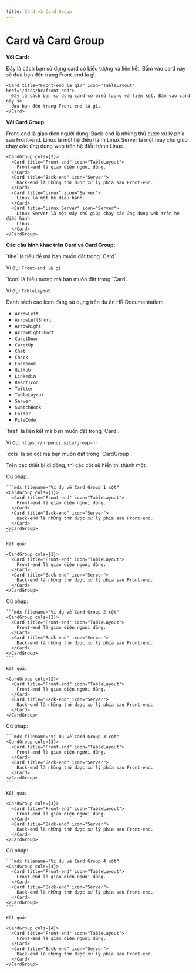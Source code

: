 ```yaml
---
title: Card và Card Group
---
```


# Card và Card Group

**Với Card:**

<Card title="Front-end là gì?" icon="TableLayout" href="/docs/hr/front-end">
  Đây là cách bạn sử dụng card có biểu tượng và liên kết. Bấm vào card này sẽ
  đưa bạn đến trang Front-end là gì.
</Card>

```mdx
<Card title="Front-end là gì?" icon="TableLayout" href="/docs/hr/front-end">
  Đây là cách bạn sử dụng card có biểu tượng và liên kết. Bấm vào card này sẽ
  đưa bạn đến trang Front-end là gì.
</Card>
```

**Với Card Group:**

<CardGroup cols={2}>
  <Card title="Front-end" icon="TableLayout">
    Front-end là giao diện người dùng.
  </Card>
  <Card title="Back-end" icon="Server">
    Back-end là những thứ được xử lý phía sau Front-end.
  </Card>
  <Card title="Linux" icon="Server">
    Linux là một hệ điều hành
  </Card>
  <Card title="Linux Server" icon="Server">
    Linux Server là một máy chủ giúp chạy các ứng dụng web trên hệ điều hành
    Linux.
  </Card>
</CardGroup>

```mdx
<CardGroup cols={2}>
  <Card title="Front-end" icon="TableLayout">
    Front-end là giao diện người dùng.
  </Card>
  <Card title="Back-end" icon="Server">
    Back-end là những thứ được xử lý phía sau Front-end.
  </Card>
  <Card title="Linux" icon="Server">
    Linux là một hệ điều hành.
  </Card>
  <Card title="Linux Server" icon="Server">
    Linux Server là một máy chủ giúp chạy các ứng dụng web trên hệ điều hành
    Linux.
  </Card>
</CardGroup>
```

**Các cấu hình khác trên Card và Card Group:**

<ResponseField name="title" type="string">
`title` là tiêu đề mà bạn muốn đặt trong `Card`.

Ví dụ: `Front-end là gì`

</ResponseField>

<ResponseField name="icon" default="Folder" type="string">
`icon` là biểu tượng mà bạn muốn đặt trong `Card`.

Ví dụ: `TableLayout`

Danh sách các Icon đang sử dụng trên dự án HR Documentation:

- `ArrowLeft`
- `ArrowLeftShort`
- `ArrowRight`
- `ArrowRightShort`
- `CaretDown`
- `CaretUp`
- `Chat`
- `Check`
- `Facebook`
- `GitHub`
- `Linkedin`
- `ReactIcon`
- `Twitter`
- `TableLayout`
- `Server`
- `SwatchBook`
- `Folder`
- `FileCode`

</ResponseField>

<ResponseField name="href" type="string">
`href` là liên kết mà bạn muốn đặt trong `Card`.

Ví dụ: `https://hrpenci.site/group-hr`

</ResponseField>

<ResponseField name="cols" default="2" type="number">
`cols` là số cột mà bạn muốn đặt trong `CardGroup`.

<Note>Trên các thiết bị di động, thì các cột sẽ hiển thị thành một.</Note>

<Tabs>
  <Tab title="1 cột">
    Cú pháp:

    ```mdx filename="Ví dụ về Card Group 1 cột"
    <CardGroup cols={1}>
      <Card title="Front-end" icon="TableLayout">
        Front-end là giao diện người dùng.
      </Card>
      <Card title="Back-end" icon="Server">
        Back-end là những thứ được xử lý phía sau Front-end.
      </Card>
    </CardGroup>
    ```

    Kết quả:

    <CardGroup cols={1}>
      <Card title="Front-end" icon="TableLayout">
        Front-end là giao diện người dùng.
      </Card>
      <Card title="Back-end" icon="Server">
        Back-end là những thứ được xử lý phía sau Front-end.
      </Card>
    </CardGroup>

  </Tab>
  <Tab title="2 cột">
    Cú pháp:

    ```mdx filename="Ví dụ về Card Group 2 cột"
    <CardGroup cols={2}>
      <Card title="Front-end" icon="TableLayout">
        Front-end là giao diện người dùng.
      </Card>
      <Card title="Back-end" icon="Server">
        Back-end là những thứ được xử lý phía sau Front-end.
      </Card>
    </CardGroup>
    ```

    Kết quả:

    <CardGroup cols={2}>
      <Card title="Front-end" icon="TableLayout">
        Front-end là giao diện người dùng.
      </Card>
      <Card title="Back-end" icon="Server">
        Back-end là những thứ được xử lý phía sau Front-end.
      </Card>
    </CardGroup>

  </Tab>
  <Tab title="3 cột">
    Cú pháp:

    ```mdx filename="Ví dụ về Card Group 3 cột"
    <CardGroup cols={3}>
      <Card title="Front-end" icon="TableLayout">
        Front-end là giao diện người dùng.
      </Card>
      <Card title="Back-end" icon="Server">
        Back-end là những thứ được xử lý phía sau Front-end.
      </Card>
    </CardGroup>
    ```

    Kết quả:

    <CardGroup cols={3}>
      <Card title="Front-end" icon="TableLayout">
        Front-end là giao diện người dùng.
      </Card>
      <Card title="Back-end" icon="Server">
        Back-end là những thứ được xử lý phía sau Front-end.
      </Card>
    </CardGroup>

  </Tab>
  <Tab title="4 cột">
    Cú pháp:

    ```mdx filename="Ví dụ về Card Group 4 cột"
    <CardGroup cols={4}>
      <Card title="Front-end" icon="TableLayout">
        Front-end là giao diện người dùng.
      </Card>
      <Card title="Back-end" icon="Server">
        Back-end là những thứ được xử lý phía sau Front-end.
      </Card>
    </CardGroup>
    ```

    Kết quả:

    <CardGroup cols={4}>
      <Card title="Front-end" icon="TableLayout">
        Front-end là giao diện người dùng.
      </Card>
      <Card title="Back-end" icon="Server">
        Back-end là những thứ được xử lý phía sau Front-end.
      </Card>
    </CardGroup>

  </Tab>
</Tabs>

</ResponseField>
